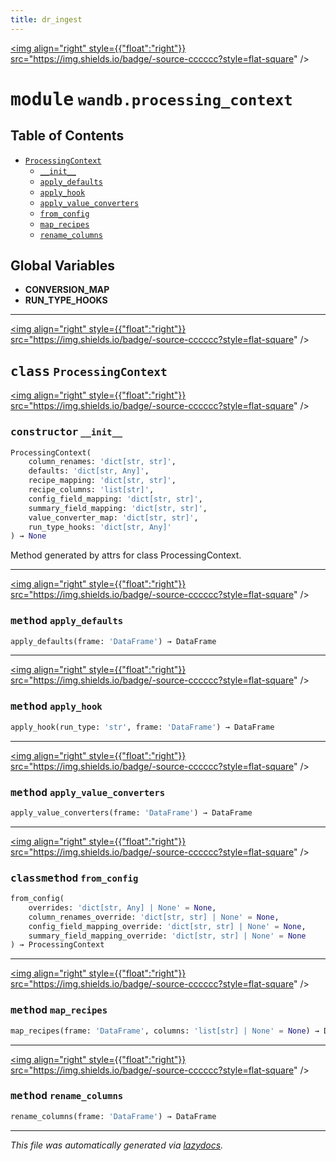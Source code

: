 ```yaml
---
title: dr_ingest
---
```


<a href="https://github.com/drothermel/dr_ingest/blob/main/src/dr_ingest/wandb/processing_context.py"><img align="right" style={{"float":"right"}} src="https://img.shields.io/badge/-source-cccccc?style=flat-square" /></a>

# <kbd>module</kbd> `wandb.processing_context`



## Table of Contents
- [`ProcessingContext`](./dr_ingest.wandb.processing_context#class-processingcontext)
	- [`__init__`](./dr_ingest.wandb.processing_context#constructor---init--)
	- [`apply_defaults`](./dr_ingest.wandb.processing_context#method-apply-defaults)
	- [`apply_hook`](./dr_ingest.wandb.processing_context#method-apply-hook)
	- [`apply_value_converters`](./dr_ingest.wandb.processing_context#method-apply-value-converters)
	- [`from_config`](./dr_ingest.wandb.processing_context#classmethod-from-config)
	- [`map_recipes`](./dr_ingest.wandb.processing_context#method-map-recipes)
	- [`rename_columns`](./dr_ingest.wandb.processing_context#method-rename-columns)


**Global Variables**
---------------
- **CONVERSION_MAP**
- **RUN_TYPE_HOOKS**


---

<a href="https://github.com/drothermel/dr_ingest/blob/main/src/dr_ingest/wandb/processing_context.py#L25"><img align="right" style={{"float":"right"}} src="https://img.shields.io/badge/-source-cccccc?style=flat-square" /></a>

## <kbd>class</kbd> `ProcessingContext`



<a href="https://github.com/drothermel/dr_ingest/blob/main/src/.py#L29"><img align="right" style={{"float":"right"}} src="https://img.shields.io/badge/-source-cccccc?style=flat-square" /></a>

### <kbd>constructor</kbd> `__init__`

```python
ProcessingContext(
    column_renames: 'dict[str, str]',
    defaults: 'dict[str, Any]',
    recipe_mapping: 'dict[str, str]',
    recipe_columns: 'list[str]',
    config_field_mapping: 'dict[str, str]',
    summary_field_mapping: 'dict[str, str]',
    value_converter_map: 'dict[str, str]',
    run_type_hooks: 'dict[str, Any]'
) → None
```

Method generated by attrs for class ProcessingContext.





---

<a href="https://github.com/drothermel/dr_ingest/blob/main/src/dr_ingest/wandb/processing_context.py#L74"><img align="right" style={{"float":"right"}} src="https://img.shields.io/badge/-source-cccccc?style=flat-square" /></a>

### <kbd>method</kbd> `apply_defaults`

```python
apply_defaults(frame: 'DataFrame') → DataFrame
```




---

<a href="https://github.com/drothermel/dr_ingest/blob/main/src/dr_ingest/wandb/processing_context.py#L110"><img align="right" style={{"float":"right"}} src="https://img.shields.io/badge/-source-cccccc?style=flat-square" /></a>

### <kbd>method</kbd> `apply_hook`

```python
apply_hook(run_type: 'str', frame: 'DataFrame') → DataFrame
```




---

<a href="https://github.com/drothermel/dr_ingest/blob/main/src/dr_ingest/wandb/processing_context.py#L102"><img align="right" style={{"float":"right"}} src="https://img.shields.io/badge/-source-cccccc?style=flat-square" /></a>

### <kbd>method</kbd> `apply_value_converters`

```python
apply_value_converters(frame: 'DataFrame') → DataFrame
```




---

<a href="https://github.com/drothermel/dr_ingest/blob/main/src/dr_ingest/wandb/processing_context.py#L36"><img align="right" style={{"float":"right"}} src="https://img.shields.io/badge/-source-cccccc?style=flat-square" /></a>

### <kbd>classmethod</kbd> `from_config`

```python
from_config(
    overrides: 'dict[str, Any] | None' = None,
    column_renames_override: 'dict[str, str] | None' = None,
    config_field_mapping_override: 'dict[str, str] | None' = None,
    summary_field_mapping_override: 'dict[str, str] | None' = None
) → ProcessingContext
```




---

<a href="https://github.com/drothermel/dr_ingest/blob/main/src/dr_ingest/wandb/processing_context.py#L87"><img align="right" style={{"float":"right"}} src="https://img.shields.io/badge/-source-cccccc?style=flat-square" /></a>

### <kbd>method</kbd> `map_recipes`

```python
map_recipes(frame: 'DataFrame', columns: 'list[str] | None' = None) → DataFrame
```




---

<a href="https://github.com/drothermel/dr_ingest/blob/main/src/dr_ingest/wandb/processing_context.py#L81"><img align="right" style={{"float":"right"}} src="https://img.shields.io/badge/-source-cccccc?style=flat-square" /></a>

### <kbd>method</kbd> `rename_columns`

```python
rename_columns(frame: 'DataFrame') → DataFrame
```







---

_This file was automatically generated via [lazydocs](https://github.com/ml-tooling/lazydocs)._
